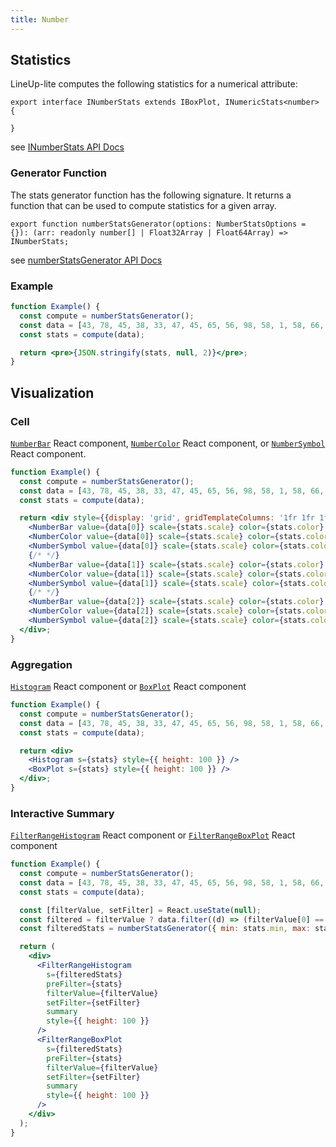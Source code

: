 ```yaml
---
title: Number
---
```



## Statistics

LineUp-lite computes the following statistics for a numerical attribute:

```tsx
export interface INumberStats extends IBoxPlot, INumericStats<number> {

}
```

see [INumberStats API Docs](/api/components/interfaces/inumberstats.html)

### Generator Function

The stats generator function has the following signature. It returns a function that can be used to compute statistics for a given array.

```tsx
export function numberStatsGenerator(options: NumberStatsOptions = {}): (arr: readonly number[] | Float32Array | Float64Array) => INumberStats;
```

see [numberStatsGenerator API Docs](/api/components/modules.html#numberstatsgenerator)

### Example

```jsx live
function Example() {
  const compute = numberStatsGenerator();
  const data = [43, 78, 45, 38, 33, 47, 45, 65, 56, 98, 58, 1, 58, 66, 57, 85, 32, 45, 75];
  const stats = compute(data);

  return <pre>{JSON.stringify(stats, null, 2)}</pre>;
}
```

## Visualization

### Cell

[`NumberBar`](/api/components/modules.html#numberbar) React component,
[`NumberColor`](/api/components/modules.html#numbercolor) React component, or
[`NumberSymbol`](/api/components/modules.html#numbersymbol) React component.

```jsx live
function Example() {
  const compute = numberStatsGenerator();
  const data = [43, 78, 45, 38, 33, 47, 45, 65, 56, 98, 58, 1, 58, 66, 57, 85, 32, 45, 75];
  const stats = compute(data);

  return <div style={{display: 'grid', gridTemplateColumns: '1fr 1fr 1fr', gridGap: 10}}>
    <NumberBar value={data[0]} scale={stats.scale} color={stats.color} format={stats.format} />
    <NumberColor value={data[0]} scale={stats.scale} color={stats.color} format={stats.format} />
    <NumberSymbol value={data[0]} scale={stats.scale} color={stats.color} format={stats.format} />
    {/* */}
    <NumberBar value={data[1]} scale={stats.scale} color={stats.color} format={stats.format} />
    <NumberColor value={data[1]} scale={stats.scale} color={stats.color} format={stats.format} />
    <NumberSymbol value={data[1]} scale={stats.scale} color={stats.color} format={stats.format} />
    {/* */}
    <NumberBar value={data[2]} scale={stats.scale} color={stats.color} format={stats.format} />
    <NumberColor value={data[2]} scale={stats.scale} color={stats.color} format={stats.format} />
    <NumberSymbol value={data[2]} scale={stats.scale} color={stats.color} format={stats.format} />
  </div>;
}
```

### Aggregation

[`Histogram`](/api/components/modules.html#histogram) React component or
[`BoxPlot`](/api/components/modules.html#boxplot) React component

```jsx live
function Example() {
  const compute = numberStatsGenerator();
  const data = [43, 78, 45, 38, 33, 47, 45, 65, 56, 98, 58, 1, 58, 66, 57, 85, 32, 45, 75];
  const stats = compute(data);

  return <div>
    <Histogram s={stats} style={{ height: 100 }} />
    <BoxPlot s={stats} style={{ height: 100 }} />
  </div>;
}
```

### Interactive Summary

[`FilterRangeHistogram`](/api/components/modules.html#filterrangehistogram) React component or
[`FilterRangeBoxPlot`](/api/components/modules.html#filterrangeboxplot) React component

```jsx live
function Example() {
  const compute = numberStatsGenerator();
  const data = [43, 78, 45, 38, 33, 47, 45, 65, 56, 98, 58, 1, 58, 66, 57, 85, 32, 45, 75];
  const stats = compute(data);

  const [filterValue, setFilter] = React.useState(null);
  const filtered = filterValue ? data.filter((d) => (filterValue[0] == null || filterValue[0] <= d) && (filterValue[1] == null || d <= filterValue[1])) : data;
  const filteredStats = numberStatsGenerator({ min: stats.min, max: stats.max })(filtered);

  return (
    <div>
      <FilterRangeHistogram
        s={filteredStats}
        preFilter={stats}
        filterValue={filterValue}
        setFilter={setFilter}
        summary
        style={{ height: 100 }}
      />
      <FilterRangeBoxPlot
        s={filteredStats}
        preFilter={stats}
        filterValue={filterValue}
        setFilter={setFilter}
        summary
        style={{ height: 100 }}
      />
    </div>
  );
}
```
